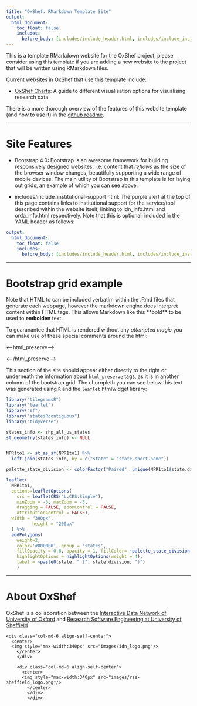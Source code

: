 ```yaml
---
title: "OxShef: RMarkdown Template Site"
output:
  html_document:
    toc_float: false
    includes:
      before_body: [includes/include_header.html, includes/include_institutional-support.html]
---
```


This is a template RMarkdown website for the OxShef project, please consider using this template if you are adding a new website to the project that will be written using RMarkdown files.

Current websites in OxShef that use this template include:

- [OxShef Charts](https://charts.oxshef.io): A guide to different visualisation options for visualising research data

There is a more thorough overview of the features of this website template (and how to use it) in the [github readme](https://github.com/OxShef/oxshef_rmd_template). 

<hr>

# Site Features

- Bootstrap 4.0: Bootstrap is an awesome framework for building responsively designed websites, i.e. content that *reflows* as the size of the browser window changes, beautifully supporting a wide range of mobile devices. The main utility of Bootstrap in this template is for laying out grids, an example of which you can see above.

- includes/include_institutional-support.html: The purple alert at the top of this page contains links to institutional support for the service/tool described within the website itself, linking to idn_info.html and orda_info.html respectively. Note that this is optionall included in the YAML header as follows:

```yaml
output:
  html_document:
    toc_float: false
    includes:
      before_body: [includes/include_header.html, includes/include_institutional-support.html]
```


<hr>


# Bootstrap grid example



<div class="row align-items-center">

<div class="col-md-6 align-self-center">

Note that HTML to can be included verbatim within the .Rmd files that generate each webpage, however the markdown engine does interpret content within HTML tags. This allows Markdown like this \*\*bold\*\* to be used to **embolden** text.

To guaranantee that HTML is rendered without any *attempted magic* you can make use of these special comments around the html:

&lt;--html_preserve--&gt;

&lt;--/html_preserve--&gt;

</div>

<div class="col-md-6 align-self-center">

This section of the site should appear either directly to the right or underneath the information about `html_preserve` tags, as it is in another column of the bootstrap grid. The choropleth you can see below this text was generated using `R` and the `leaflet` htmlwidget library:

```r
library("tilegramsR")
library("leaflet")
library("sf")
library("statesRcontiguous")
library("tidyverse")

states_info <- shp_all_us_states
st_geometry(states_info) <- NULL


NPR1to1 <- st_as_sf(NPR1to1) %>%
  left_join(states_info, by = c("state" = "state.short.name"))

palette_state_division <- colorFactor("Paired", unique(NPR1to1$state.division))

leaflet(
  NPR1to1,
  options=leafletOptions(
    crs = leafletCRS("L.CRS.Simple"),
    minZoom = -3, maxZoom = -3,
    dragging = FALSE, zoomControl = FALSE,
    attributionControl = FALSE),
  width = "300px",
          height = "200px"
  ) %>%
  addPolygons(
    weight=2,
    color='#000000', group = 'states',
    fillOpacity = 0.6, opacity = 1, fillColor= ~palette_state_division(state.division),
    highlightOptions = highlightOptions(weight = 4),
    label = ~paste0(state, " (", state.division, ")")
    ) 
```

</div>
</div>

<hr>

# About OxShef

OxShef is a collaboration between the [Interactive Data Network of University of Oxford](idn.it.ox.ac.uk) and [Research Software Engineering at University of Sheffield](http://rse.shef.ac.uk/)

<!--html_preserve-->

  <div class="row align-items-center">
    
    <div class="col-md-6 align-self-center">
      <center>
      <img style="max-width:340px" src="images/idn_logo.png"/>
        </center>
        </div>
        
        <div class="col-md-6 align-self-center">
          <center>
          <img style="max-width:340px" src="images/rse-sheffield_logo.png"/>
            </center>
            </div>
            </div>

<!--/html_preserve-->
            


